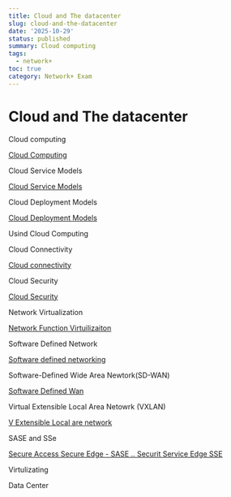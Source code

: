 ```yaml
---
title: Cloud and The datacenter
slug: cloud-and-the-datacenter
date: '2025-10-29'
status: published
summary: Cloud computing
tags:
  - network+
toc: true
category: Network+ Exam
---
```


# Cloud and The datacenter

Cloud computing 

[Cloud Computing](Cloud%20and%20The%20Datcenter/Cloud%20Computing%202636f82ab00580cba63fec0d732af2ee.md)

Cloud Service Models 

[Cloud Service Models ](Cloud%20and%20The%20Datcenter/Cloud%20Service%20Models%202636f82ab00580a7a07bed568645d161.md)

Cloud Deployment Models 

[Cloud Deployment Models ](Cloud%20and%20The%20Datcenter/Cloud%20Deployment%20Models%202636f82ab00580f5b295d1599f488551.md)

Usind Cloud Computing 

Cloud Connectivity 

[Cloud connectivity](Cloud%20and%20The%20Datcenter/Cloud%20connectivity%202646f82ab00580899ac7e03ea918c964.md)

Cloud Security 

[Cloud Security ](Cloud%20and%20The%20Datcenter/Cloud%20Security%202646f82ab005805ea522e0b573fbc9a4.md)

Network Virtualization 

[Network Function Virtuilizaiton ](Cloud%20and%20The%20Datcenter/Network%20Function%20Virtuilizaiton%202646f82ab005802da17be5fca8c6d51d.md)

Software Defined Network 

[Software defined networking ](Cloud%20and%20The%20Datcenter/Software%20defined%20networking%202646f82ab005807eb85de6bbcb164e8a.md)

Software-Defined Wide Area Newtork(SD-WAN)  

[Software Defined Wan](Cloud%20and%20The%20Datcenter/Software%20Defined%20Wan%202646f82ab005807c9123df7de9fd6fd1.md)

Virtual Extensible Local Area Netowrk (VXLAN) 

[V Extensible Local are network ](Cloud%20and%20The%20Datcenter/V%20Extensible%20Local%20are%20network%202646f82ab005804199e4fc3c084e0dd0.md)

SASE and SSe 

[Secure Access Secure Edge - SASE .. Securit Service Edge SSE](Cloud%20and%20The%20Datcenter/Secure%20Access%20Secure%20Edge%20-%20SASE%20Securit%20Service%20E%202646f82ab00580a28219e8c3bb969218.md)

Virtulizating

Data Center
